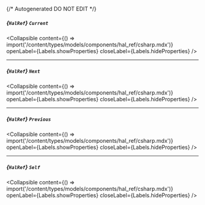 {/* Autogenerated DO NOT EDIT  */}

##### *{`HalRef`}* `Current`

<Collapsible content={() => import('/content/types/models/components/hal_ref/csharp.mdx')} openLabel={Labels.showProperties} closeLabel={Labels.hideProperties} />


---
##### *{`HalRef`}* `Next`

<Collapsible content={() => import('/content/types/models/components/hal_ref/csharp.mdx')} openLabel={Labels.showProperties} closeLabel={Labels.hideProperties} />


---
##### *{`HalRef`}* `Previous`

<Collapsible content={() => import('/content/types/models/components/hal_ref/csharp.mdx')} openLabel={Labels.showProperties} closeLabel={Labels.hideProperties} />


---
##### *{`HalRef`}* `Self`

<Collapsible content={() => import('/content/types/models/components/hal_ref/csharp.mdx')} openLabel={Labels.showProperties} closeLabel={Labels.hideProperties} />



